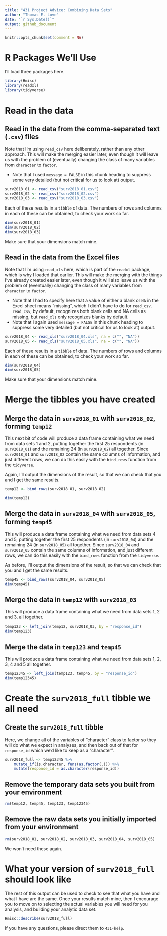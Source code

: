 ---
title: "431 Project Advice: Combining Data Sets"
author: "Thomas E. Love"
date: "`r Sys.Date()`"
output: github_document
---

```{r setup, include=FALSE}
knitr::opts_chunk$set(comment = NA)
```

# R Packages We'll Use

I'll load three packages here.

```{r, message = FALSE}
library(Hmisc)
library(readxl)
library(tidyverse)
```

# Read in the data

## Read in the data from the comma-separated text (`.csv`) files

Note that I'm using `read_csv` here deliberately, rather than any other approach. This will make the merging easier later, even though it will leave us with the problem of (eventually) changing the class of many variables from `character` to `factor`.

- Note that I used `message = FALSE` in this chunk heading to suppress some very detailed (but not critical for us to look at) output.

```{r, message = FALSE}
surv2018_01 <- read_csv("surv2018_01.csv")
surv2018_02 <- read_csv("surv2018_02.csv")
surv2018_03 <- read_csv("surv2018_03.csv")
```

Each of these results in a `tibble` of data. The numbers of rows and columns in each of these can be obtained, to check your work so far.

```{r}
dim(surv2018_01)
dim(surv2018_02)
dim(surv2018_03)
```

Make sure that your dimensions match mine.

## Read in the data from the Excel files

Note that I'm using `read_xls` here, which is part of the `readxl` package, which is why I loaded that earlier. This will make the merging with the things I've already created easier later, even though it will also leave us with the problem of (eventually) changing the class of many variables from `character` to `factor`.

- Note that I had to specify here that a value of either a blank or `NA` in the Excel sheet means "missing", which I didn't have to do for `read_csv`. `read_csv`, by default, recognizes both blank cells and NA cells as missing, but `read_xls` only recognizes blanks by default.
- Note that I again used `message = FALSE` in this chunk heading to suppress some very detailed (but not critical for us to look at) output.

```{r, message = FALSE}
surv2018_04 <- read_xls("surv2018_04.xls", na = c("", "NA"))
surv2018_05 <- read_xls("surv2018_05.xls", na = c("", "NA"))
```

Each of these results in a `tibble` of data. The numbers of rows and columns in each of these can be obtained, to check your work so far.

```{r}
dim(surv2018_04)
dim(surv2018_05)
```

Make sure that your dimensions match mine.

# Merge the tibbles you have created

## Merge the data in `surv2018_01` with `surv2018_02`, forming `temp12`

This next bit of code will produce a data frame containing what we need from data sets 1 and 2, putting together the first 25 respondents (in `surv2018_01`) and the remaining 24 (in `surv2018_02`) all together. Since `surv2018_01` and `surv2018_02` contain the same columns of information, and just different rows, we can do this easily with the `bind_rows` function from the `tidyverse`.

Again, I'll output the dimensions of the result, so that we can check that you and I get the same results.

```{r}
temp12 <- bind_rows(surv2018_01, surv2018_02)

dim(temp12)
```

## Merge the data in `surv2018_04` with `surv2018_05`, forming `temp45`

This will produce a data frame containing what we need from data sets 4 and 5, putting together the first 25 respondents (in `surv2018_04`) and the remaining 24 (in `surv2018_05`) all together. Since `surv2018_04` and `surv2018_05` contain the same columns of information, and just different rows, we can do this easily with the `bind_rows` function from the `tidyverse`.

As before, I'll output the dimensions of the result, so that we can check that you and I get the same results.

```{r}
temp45 <- bind_rows(surv2018_04, surv2018_05)
dim(temp45)
```

## Merge the data in `temp12` with `surv2018_03`

This will produce a data frame containing what we need from data sets 1, 2 and 3, all together.

```{r}
temp123 <- left_join(temp12, surv2018_03, by = "response_id")
dim(temp123)
```

## Merge the data in `temp123` and `temp45`

This will produce a data frame containing what we need from data sets 1, 2, 3, 4 and 5 all together.

```{r}
temp12345 <- left_join(temp123, temp45, by = "response_id")
dim(temp12345)
```

# Create the `surv2018_full` tibble we all need

## Create the `surv2018_full` tibble

Here, we change all of the variables of "character" class to factor so they will do what we expect in analyses, and then back out of that for `response_id` which we'd like to keep as a "character".

```{r}
surv2018_full <- temp12345 %>%
    mutate_if(is.character, funs(as.factor(.))) %>%
    mutate(response_id = as.character(response_id))
```

## Remove the temporary data sets you built from your environment

```{r}
rm(temp12, temp45, temp123, temp12345)
```

## Remove the raw data sets you initially imported from your environment

```{r}
rm(surv2018_01, surv2018_02, surv2018_03, surv2018_04, surv2018_05)
```

We won't need these again.

# What your version of `surv2018_full` should look like

The rest of this output can be used to check to see that what you have and what I have are the same. Once your results match mine, then I encourage you to move on to selecting the actual variables you will need for you analysis, and building your analytic data set.

```{r}
Hmisc::describe(surv2018_full)
```

If you have any questions, please direct them to `431-help`.